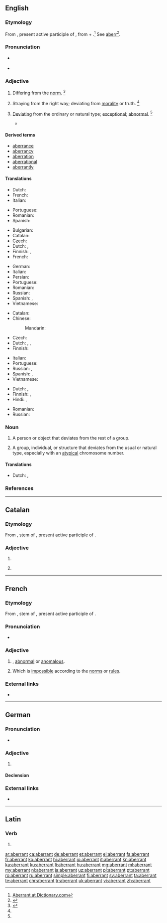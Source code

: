 ==English==

===Etymology===
From {{etyl|la|en}} {{m|la|aberrāns}}, present active participle of {{m|la|aberrō||go astray; err}}, from {{m|la|ab||from}} + {{m|la|errō||to wander}}.<ref>[http://dictionary.reference.com/browse/aberrant Aberrant at Dictionary.com]</ref> See [[aberr]]<ref>{{R:Webster NCD 1974|aberrant}}</ref>.

===Pronunciation===
* {{a|UK}} {{IPA|/əˈbɛr.n̩t/|/ˈæ.bər.n̩t/|lang=en}}
* {{a|US}} {{IPA|/əbˈɛɹ.n̩t/|/ˈæ.bər.n̩t/|lang=en}}

===Adjective===
{{en-adj}}

# Differing from the [[norm]]. {{defdate|Attesting from the mid 16<sup>th</sup> century until the early 17<sup>th</sup> century.}}<ref name=SOED>{{R:SOED5|page=4}}</ref>
# {{label|en|sometimes|figuratively}} Straying from the right way; deviating from [[morality]] or truth. {{defdate|First attested in the mid 18<sup>th</sup> century.}}<ref name=SOED/>
# {{label|en|botany|zoology}} [[deviating|Deviating]] from the ordinary or natural type; [[exceptional]]; [[abnormal]]. {{defdate|First attested in the mid 19<sup>th</sup> century.}}<ref name=SOED/>
#* {{quote-book|year=1859|author={{w|Charles Darwin}}|passage=The more '''aberrant''' any form is, the greater must have been the number of connecting forms which, on my theory, have been exterminated.|title=On the Origin of the Species}}

====Derived terms====
* [[aberrance]]
* [[aberrancy]]
* [[aberration]]
* [[aberrational]]
* [[aberrantly]]

====Translations====
{{trans-top|deviating from the norm}}
* Dutch: {{t|nl|onconventioneel}}
* French: {{t+|fr|aberrant}}
* Italian: {{t+|it|aberrante}}
{{trans-mid}}
* Portuguese: {{t|pt|aberrante}}
* Romanian: {{t+|ro|aberant|m}}
* Spanish: {{t+|es|aberrante}}
{{trans-bottom}}

{{trans-top|straying from the right way}}
* Bulgarian: {{t|bg|отклоняващ се}} {{qualifier|от правилния път}}
* Catalan: {{t+|ca|aberrant|m|f}}
* Czech: {{t+|cs|scestný}}
* Dutch: {{t+|nl|aberrant}}, {{t+|nl|afwijkend}}
* Finnish: {{t|fi|harhautunut}}, {{t|fi|harhaileva}}
* French: {{t+|fr|aberrant|m}}
{{trans-mid}}
* German: {{t+|de|aberrante}}
* Italian: {{t+|it|aberrante}}
* Persian: {{t+|fa|گمراه|sc=fa-Arab}}
* Portuguese: {{t|pt|aberrante}}
* Romanian: {{t+|ro|aberant|m}}
* Russian: {{t|ru|[[сбиться|сби́вшийся]] [[с]] [[путь|пути́]]}}
* Spanish: {{t+|es|aberrante}}, {{t+|es|anormal}}
* Vietnamese: {{t+|vi|lầm lạc}}
{{trans-bottom}}

{{trans-top|deviating from the ordinary or natural type; exceptional; abnormal}}
* Catalan: {{t+|ca|aberrant|m|f}}
* Chinese:
*: Mandarin: {{t+|cmn|畸变|sc=Hani}}
* Czech: {{t|cs|aberující|m}}
* Dutch: {{t+|nl|afwijkend}}, {{t+|nl|uitzonderlijk}}, {{t+|nl|atypisch}}
* Finnish: {{t+|fi|poikkeava}}
{{trans-mid}}
* Italian: {{t+|it|aberrante}}
* Portuguese: {{t|pt|aberrante}}
* Russian: {{t|ru|[[отклоняться|отклоня́ющийся]] [[от]] [[норма|но́рмы]]}}, {{t+|ru|аберра́нтный}}
* Spanish: {{t+|es|anómalo}}, {{t|es|atípico}}
* Vietnamese: {{t+|vi|khác thường}}
{{trans-bottom}}

{{checktrans-top}}
* Dutch: {{t+|nl|aberrant}}, {{t+|nl|afdwalend}}
* Finnish: {{t|fi|hairahtunut}}, {{t|fi|harhaileva}}
* Hindi: {{t-check|hi|पथभर्ष्ट|sc=Deva}}, {{t-check|hi|विपथगामी|sc=Deva}}
{{trans-mid}}
* Romanian: {{t-check|ro|aberant}}
* Russian: {{t|ru|[[сбиться|сби́вшийся]] [[с]] [[путь|пути́]]}}
{{trans-bottom}}

===Noun===
{{en-noun}}

# A person or object that deviates from the rest of a group.
# {{label|en|biology}} A group, individual, or structure that deviates from the usual or natural type, especially with an [[atypical]] chromosome number.

====Translations====
{{trans-top|person wandering from the rest of the group}}
* Dutch: {{t|nl|vreemde apostel|m}}, {{t|nl|rare snuiter|m}}
{{trans-bottom}}

===References===
<references/>

----

==Catalan==

===Etymology===
From {{etyl|la|ca}} {{m|la||aberrant-}}, stem of {{m|la|aberrāns}}, present active participle of {{m|la|aberrō||go astray; err}}.

===Adjective===
{{ca-adj|mf}}

# {{l|en|aberrant}}
# {{label|ca|pathology}} {{l|en|aberrant}} {{gloss|indicating an organ or other tissue which is not in its expected location}}

----

==French==

===Etymology===
From {{etyl|la|fr}} {{m|la||aberrant-}}, stem of {{m|la|aberrāns}}, present active participle of {{m|la|aberrō||go astray; err}}.

===Pronunciation===
* {{audio|Fr-aberrant.ogg|Audio|lang=fr}}

===Adjective===
{{fr-adj}}

# {{l|en|aberrant}}, [[abnormal]] or [[anomalous]].
# {{label|fr|sciences}} Which is [[impossible]] according to the [[norm]]s or [[rule]]s.

===External links===
* {{R:TLFi}}

----

==German==

===Pronunciation===
* {{audio|De-aberrant.ogg|Audio|lang=de}}

===Adjective===
{{de-adj|aberranter|aberrantesten}}

# {{l|en|aberrant}}

====Declension====
{{de-decl-adj|aberrant|aberranter|aberrantest}}

===External links===
* {{R:Duden}}

----

==Latin==

===Verb===
{{la-verb-form|aberrant}}

# {{inflection of|aberrō||3|p|pres|actv|indc|lang=la}}

[[ar:aberrant]]
[[ca:aberrant]]
[[de:aberrant]]
[[et:aberrant]]
[[el:aberrant]]
[[fa:aberrant]]
[[fr:aberrant]]
[[ko:aberrant]]
[[hi:aberrant]]
[[io:aberrant]]
[[it:aberrant]]
[[kn:aberrant]]
[[ka:aberrant]]
[[ku:aberrant]]
[[li:aberrant]]
[[hu:aberrant]]
[[mg:aberrant]]
[[ml:aberrant]]
[[my:aberrant]]
[[nl:aberrant]]
[[ja:aberrant]]
[[uz:aberrant]]
[[pl:aberrant]]
[[pt:aberrant]]
[[ro:aberrant]]
[[ru:aberrant]]
[[simple:aberrant]]
[[fi:aberrant]]
[[sv:aberrant]]
[[ta:aberrant]]
[[te:aberrant]]
[[chr:aberrant]]
[[tr:aberrant]]
[[uk:aberrant]]
[[vi:aberrant]]
[[zh:aberrant]]